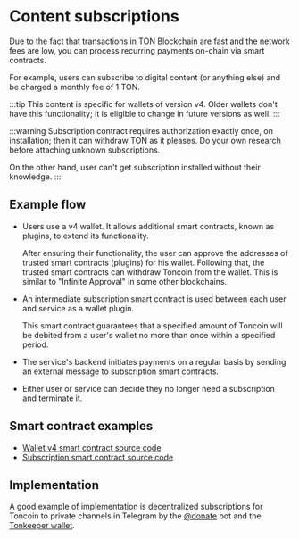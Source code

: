 
# Content subscriptions

Due to the fact that transactions in TON Blockchain are fast and the network fees are low, you can process recurring payments on-chain via smart contracts.

For example, users can subscribe to digital content (or anything else) and be charged a monthly fee of 1 TON.

:::tip
This content is specific for wallets of version v4. Older wallets don't have this functionality; it is eligible to change in future versions as well.
:::

:::warning
Subscription contract requires authorization exactly once, on installation; then it can withdraw TON as it pleases. Do your own research before attaching unknown subscriptions.

On the other hand, user can't get subscription installed without their knowledge.
:::

## Example flow

- Users use a v4 wallet. It allows additional smart contracts, known as plugins, to extend its functionality.

   After ensuring their functionality, the user can approve the addresses of trusted smart contracts (plugins) for his wallet. Following that, the trusted smart contracts can withdraw Toncoin from the wallet. This is similar to "Infinite Approval" in some other blockchains.

- An intermediate subscription smart contract is used between each user and service as a wallet plugin.

   This smart contract guarantees that a specified amount of Toncoin will be debited from a user's wallet no more than once within a specified period.

- The service's backend initiates payments on a regular basis by sending an external message to subscription smart contracts.

- Either user or service can decide they no longer need a subscription and terminate it.

## Smart contract examples

- [Wallet v4 smart contract source code](https://github.com/ton-blockchain/wallet-contract/blob/main/func/wallet-v4-code.fc)
- [Subscription smart contract source code](https://github.com/ton-blockchain/wallet-contract/blob/main/func/simple-subscription-plugin.fc)

## Implementation

A good example of implementation is decentralized subscriptions for Toncoin to private channels in Telegram by the [@donate](https://t.me/donate) bot and the [Tonkeeper wallet](https://tonkeeper.com).
<Feedback />

